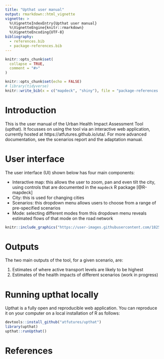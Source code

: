 ```yaml
---
title: "Upthat user manual"
output: rmarkdown::html_vignette
vignette: >
  %\VignetteIndexEntry{Upthat user manual}
  %\VignetteEngine{knitr::rmarkdown}
  %\VignetteEncoding{UTF-8}
bibliography:
  - references.bib
  - package-references.bib
---
```


```r
knitr::opts_chunk$set(
  collapse = TRUE,
  comment = "#>"
)
```

```r
knitr::opts_chunk$set(echo = FALSE)
# library(tidyverse)
knitr::write_bib(x = c("mapdeck", "shiny"), file = "package-references.bib")
```

# Introduction

This is the user manual of the Urban Health Impact Assessment Tool (upthat).
It focusses on using the tool via an interactive web application, currently hosted at https://atfutures.github.io/uta/.
For more advanced documentation, see the scenarios report and the adaptation manual.

# User interface

The user interface (UI) shown below has four main components:

- Interactive map: this allows the user to zoom, pan and even tilt the city, using controls that are documented in the `mapdeck` R package [@R-mapdeck]
- City: this is used for changing cities
- Scenarios: this dropdown menu allows users to choose from a range of pre-specified scenarios
- Mode: selecting different modes from this dropdown menu reveals estimated flows of that mode on the road network

```r
knitr::include_graphics("https://user-images.githubusercontent.com/1825120/71252340-9e4b1a80-231c-11ea-893a-e7bf0f882c1a.png")
```

# Outputs

The two main outputs of the tool, for a given scenario, are:

1. Estimates of where active transport levels are likely to be highest
2. Estimates of the health impacts of different scenarios (work in progress)

# Running upthat locally

Upthat is a fully open and reproducible web application.
You can reproduce it on your computer on a local installation of R as follows:

```r
devtools::install_github("atfutures/upthat")
library(upthat)
upthat::runUpthat()
```

# References
